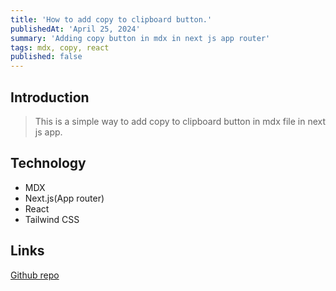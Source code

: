 ```yaml
---
title: 'How to add copy to clipboard button.'
publishedAt: 'April 25, 2024'
summary: 'Adding copy button in mdx in next js app router'
tags: mdx, copy, react
published: false
---
```


## Introduction

> This is a simple way to add copy to clipboard button in mdx file in next js app.

## Technology

- MDX
- Next.js(App router)
- React
- Tailwind CSS

## Links

[Github repo](httpa://www.github.com/patelvivekdev)
